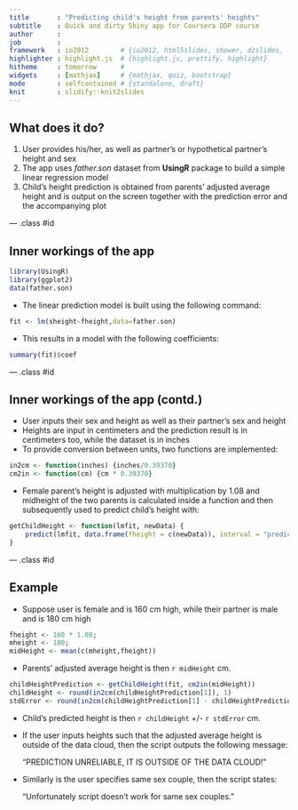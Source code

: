 ```yaml
---
title       : "Predicting child's height from parents' heights"
subtitle    : Quick and dirty Shiny app for Coursera DDP course
author      : 
job         : 
framework   : io2012        # {io2012, html5slides, shower, dzslides, ...}
highlighter : highlight.js  # {highlight.js, prettify, highlight}
hitheme     : tomorrow      # 
widgets     : [mathjax]     # {mathjax, quiz, bootstrap}
mode        : selfcontained # {standalone, draft}
knit        : slidify::knit2slides
---
```


## What does it do?

1. User provides his/her, as well as partner's or hypothetical partner's height and sex
2. The app uses *father.son* dataset from **UsingR** package to build a simple linear regression model
3. Child's height prediction is obtained from parents' adjusted average height and is output on the screen together with the prediction error and the accompanying plot

--- .class #id 

## Inner workings of the app

```r
library(UsingR)
library(ggplot2)
data(father.son)
```
- The linear prediction model is built using the following command:

```r
fit <- lm(sheight~fheight,data=father.son)
```

- This results in a model with the following coefficients:

```r
summary(fit)$coef
```

--- .class #id

## Inner workings of the app (contd.)
- User inputs their sex and height as well as their partner's sex and height
- Heights are input in centimeters and the prediction result is in centimeters too, while the dataset is in inches
- To provide conversion between units, two functions are implemented:

```r
in2cm <- function(inches) {inches/0.39370}
cm2in <- function(cm) {cm * 0.39370}
```
- Female parent's height is adjusted with multiplication by 1.08 and midheight of the two parents is calculated inside a function and then subsequently used to predict child's height with:
 
```r
getChildHeight <- function(lmfit, newData) {
    predict(lmfit, data.frame(fheight = c(newData)), interval = "prediction")
}
```

--- .class #id

## Example
- Suppose user is female and is 160 cm high, while their partner is male and is 180 cm high
```r
fheight <- 160 * 1.08;
mheight <- 180;
midHeight <- mean(c(mheight,fheight))
```

- Parents' adjusted average height is then `r midHeight` cm.

```r
childHeightPrediction <- getChildHeight(fit, cm2in(midHeight))
childHeight <- round(in2cm(childHeightPrediction[1]), 1)
stdError <- round(in2cm(childHeightPrediction[1] - childHeightPrediction[2]),1)
```

- Child's predicted height is then `r childHeight` +/- `r stdError` cm.

- If the user inputs heights such that the adjusted average height is outside of the data cloud, then the script outputs the following message:
    
    "PREDICTION UNRELIABLE, IT IS OUTSIDE OF THE DATA CLOUD!"
    
- Similarly is the user specifies same sex couple, then the script states:
    
    "Unfortunately script doesn't work for same sex couples."



